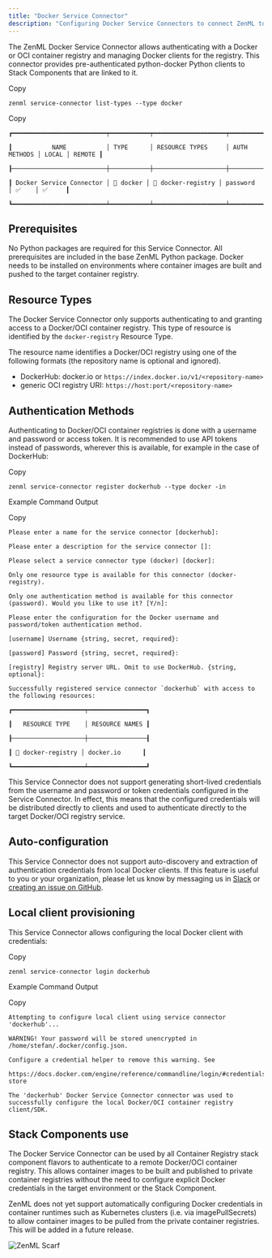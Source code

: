 ```yaml
---
title: "Docker Service Connector"
description: "Configuring Docker Service Connectors to connect ZenML to Docker container registries."
---
```


The ZenML Docker Service Connector allows authenticating with a Docker or OCI container registry and managing Docker clients for the registry. This connector provides pre-authenticated python-docker Python clients to Stack Components that are linked to it.

Copy

```
zenml service-connector list-types --type docker
```

Copy

```
┏━━━━━━━━━━━━━━━━━━━━━━━━━━┯━━━━━━━━━━━┯━━━━━━━━━━━━━━━━━━━━┯━━━━━━━━━━━━━━┯━━━━━━━┯━━━━━━━━┓

┃           NAME           │ TYPE      │ RESOURCE TYPES     │ AUTH METHODS │ LOCAL │ REMOTE ┃

┠──────────────────────────┼───────────┼────────────────────┼──────────────┼───────┼────────┨

┃ Docker Service Connector │ 🐳 docker │ 🐳 docker-registry │ password     │ ✅    │ ✅     ┃

┗━━━━━━━━━━━━━━━━━━━━━━━━━━┷━━━━━━━━━━━┷━━━━━━━━━━━━━━━━━━━━┷━━━━━━━━━━━━━━┷━━━━━━━┷━━━━━━━━┛
```

## Prerequisites

No Python packages are required for this Service Connector. All prerequisites are included in the base ZenML Python package. Docker needs to be installed on environments where container images are built and pushed to the target container registry.

## Resource Types

The Docker Service Connector only supports authenticating to and granting access to a Docker/OCI container registry. This type of resource is identified by the `docker-registry` Resource Type.

The resource name identifies a Docker/OCI registry using one of the following formats (the repository name is optional and ignored).

* DockerHub: docker.io or `https://index.docker.io/v1/<repository-name>`
* generic OCI registry URI: `https://host:port/<repository-name>`

## Authentication Methods

Authenticating to Docker/OCI container registries is done with a username and password or access token. It is recommended to use API tokens instead of passwords, wherever this is available, for example in the case of DockerHub:

Copy

```
zenml service-connector register dockerhub --type docker -in
```

Example Command Output

Copy

```
Please enter a name for the service connector [dockerhub]: 

Please enter a description for the service connector []: 

Please select a service connector type (docker) [docker]: 

Only one resource type is available for this connector (docker-registry).

Only one authentication method is available for this connector (password). Would you like to use it? [Y/n]: 

Please enter the configuration for the Docker username and password/token authentication method.

[username] Username {string, secret, required}: 

[password] Password {string, secret, required}: 

[registry] Registry server URL. Omit to use DockerHub. {string, optional}: 

Successfully registered service connector `dockerhub` with access to the following resources:

┏━━━━━━━━━━━━━━━━━━━━┯━━━━━━━━━━━━━━━━┓

┃   RESOURCE TYPE    │ RESOURCE NAMES ┃

┠────────────────────┼────────────────┨

┃ 🐳 docker-registry │ docker.io      ┃

┗━━━━━━━━━━━━━━━━━━━━┷━━━━━━━━━━━━━━━━┛
```

This Service Connector does not support generating short-lived credentials from the username and password or token credentials configured in the Service Connector. In effect, this means that the configured credentials will be distributed directly to clients and used to authenticate directly to the target Docker/OCI registry service.

## Auto-configuration

This Service Connector does not support auto-discovery and extraction of authentication credentials from local Docker clients. If this feature is useful to you or your organization, please let us know by messaging us in [Slack](https://zenml.io/slack) or [creating an issue on GitHub](https://github.com/zenml-io/zenml/issues).

## Local client provisioning

This Service Connector allows configuring the local Docker client with credentials:

Copy

```
zenml service-connector login dockerhub
```

Example Command Output

Copy

```
Attempting to configure local client using service connector 'dockerhub'...

WARNING! Your password will be stored unencrypted in /home/stefan/.docker/config.json.

Configure a credential helper to remove this warning. See

https://docs.docker.com/engine/reference/commandline/login/#credentials-store

The 'dockerhub' Docker Service Connector connector was used to successfully configure the local Docker/OCI container registry client/SDK.
```

## Stack Components use

The Docker Service Connector can be used by all Container Registry stack component flavors to authenticate to a remote Docker/OCI container registry. This allows container images to be built and published to private container registries without the need to configure explicit Docker credentials in the target environment or the Stack Component.

ZenML does not yet support automatically configuring Docker credentials in container runtimes such as Kubernetes clusters (i.e. via imagePullSecrets) to allow container images to be pulled from the private container registries. This will be added in a future release.

![ZenML Scarf](/images/how-to/auth-management)